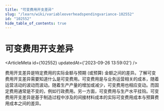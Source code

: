 ```yaml
---
title: "可变费用开支差异"
slug: "/learn/wiki/variableoverheadspendingvariance-102552"
id: "102552"
hide_table_of_contents: true
---
```



# 可变费用开支差异

<ArticleMeta id={102552} updatedAt={'2023-09-26 13:59:02'} />
<div className='border-solid border-b border-t-0 my-4 border-[var(--ifm-color-gray-300)]' />

费用开支差异是特定费用的实际金额与预期 (或预算) 金额之间的差异。了解可变费用开支差异需要知道什么是可变费用。可变费用是与业务运营相关的成本，随着运营活动的波动而波动。随着生产产量的增加或减少，可变费用也相应变动。而固定费用通常是不变的，例如行政费用。另一方面，可变费用与生产水平挂钩。可变费用开支差异是基于制造过程中涉及的间接材料成本的实际可变费用成本与预算费用成本之间的差异。
